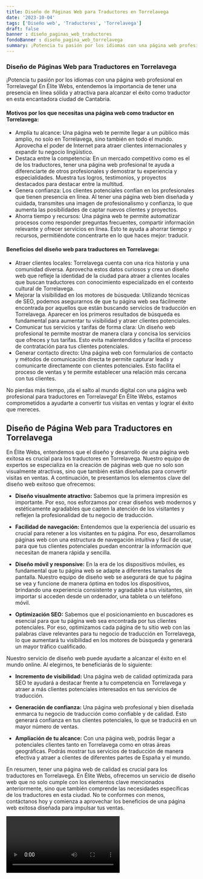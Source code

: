 ```yaml
---
title: Diseño de Páginas Web para Traductores en Torrelavega
date: '2023-10-04'
tags: ['Diseño web', 'Traductores', 'Torrelavega']
draft: false
banner : diseño_paginas_web_traductores
fondoBanner : diseño_pagina_web_torrelavega
summary: ¡Potencia tu pasión por los idiomas con una página web profesional en Torrelavega! En Élite Webs, entendemos la importancia de tener una presencia en línea sólida y atractiva para alcanzar el éxito como traductor en esta encantadora ciudad de Cantabria.
---
```


### Diseño de Páginas Web para Traductores en Torrelavega

¡Potencia tu pasión por los idiomas con una página web profesional en Torrelavega! En Élite Webs, entendemos la importancia de tener una presencia en línea sólida y atractiva para alcanzar el éxito como traductor en esta encantadora ciudad de Cantabria.

#### Motivos por los que necesitas una página web como traductor en Torrelavega:
- Amplía tu alcance: Una página web te permite llegar a un público más amplio, no solo en Torrelavega, sino también en todo el mundo. Aprovecha el poder de Internet para atraer clientes internacionales y expandir tu negocio lingüístico.
- Destaca entre la competencia: En un mercado competitivo como es el de los traductores, tener una página web profesional te ayuda a diferenciarte de otros profesionales y demostrar tu experiencia y especialidades. Muestra tus logros, testimonios, y proyectos destacados para destacar entre la multitud.
- Genera confianza: Los clientes potenciales confían en los profesionales que tienen presencia en línea. Al tener una página web bien diseñada y cuidada, transmites una imagen de profesionalismo y confianza, lo que aumenta las posibilidades de captar nuevos clientes y proyectos.
- Ahorra tiempo y recursos: Una página web te permite automatizar procesos como responder preguntas frecuentes, compartir información relevante y ofrecer servicios en línea. Esto te ayuda a ahorrar tiempo y recursos, permitiéndote concentrarte en lo que haces mejor: traducir.

#### Beneficios del diseño web para traductores en Torrelavega:
- Atraer clientes locales: Torrelavega cuenta con una rica historia y una comunidad diversa. Aprovecha estos datos curiosos y crea un diseño web que refleje la identidad de la ciudad para atraer a clientes locales que buscan traductores con conocimiento especializado en el contexto cultural de Torrelavega.
- Mejorar la visibilidad en los motores de búsqueda: Utilizando técnicas de SEO, podemos asegurarnos de que tu página web sea fácilmente encontrada por aquellos que están buscando servicios de traducción en Torrelavega. Aparecer en los primeros resultados de búsqueda es fundamental para aumentar tu visibilidad y atraer clientes potenciales.
- Comunicar tus servicios y tarifas de forma clara: Un diseño web profesional te permite mostrar de manera clara y concisa los servicios que ofreces y tus tarifas. Esto evita malentendidos y facilita el proceso de contratación para tus clientes potenciales.
- Generar contacto directo: Una página web con formularios de contacto y métodos de comunicación directa te permite capturar leads y comunicarte directamente con clientes potenciales. Esto facilita el proceso de ventas y te permite establecer una relación más cercana con tus clientes.

No pierdas más tiempo, ¡da el salto al mundo digital con una página web profesional para traductores en Torrelavega! En Élite Webs, estamos comprometidos a ayudarte a convertir tus visitas en ventas y lograr el éxito que mereces.

<GifSeo />

<Cta />

## Diseño de Página Web para Traductores en Torrelavega

En Élite Webs, entendemos que el diseño y desarrollo de una página web exitosa es crucial para los traductores en Torrelavega. Nuestro equipo de expertos se especializa en la creación de páginas web que no solo son visualmente atractivas, sino que también están diseñadas para convertir visitas en ventas. A continuación, te presentamos los elementos clave del diseño web exitoso que ofrecemos:

- **Diseño visualmente atractivo:** Sabemos que la primera impresión es importante. Por eso, nos esforzamos por crear diseños web modernos y estéticamente agradables que capten la atención de los visitantes y reflejen la profesionalidad de tu negocio de traducción.

- **Facilidad de navegación:** Entendemos que la experiencia del usuario es crucial para retener a los visitantes en tu página. Por eso, desarrollamos páginas web con una estructura de navegación intuitiva y fácil de usar, para que tus clientes potenciales puedan encontrar la información que necesitan de manera rápida y sencilla.

- **Diseño móvil y responsive:** En la era de los dispositivos móviles, es fundamental que tu página web se adapte a diferentes tamaños de pantalla. Nuestro equipo de diseño web se asegurará de que tu página se vea y funcione de manera óptima en todos los dispositivos, brindando una experiencia consistente y agradable a tus visitantes, sin importar si acceden desde un ordenador, una tableta o un teléfono móvil.

- **Optimización SEO:** Sabemos que el posicionamiento en buscadores es esencial para que tu página web sea encontrada por tus clientes potenciales. Por eso, optimizamos cada página de tu sitio web con las palabras clave relevantes para tu negocio de traducción en Torrelavega, lo que aumentará tu visibilidad en los motores de búsqueda y generará un mayor tráfico cualificado.

Nuestro servicio de diseño web puede ayudarte a alcanzar el éxito en el mundo online. Al elegirnos, te beneficiarás de lo siguiente:

- **Incremento de visibilidad:** Una página web de calidad optimizada para SEO te ayudará a destacar frente a tu competencia en Torrelavega y atraer a más clientes potenciales interesados en tus servicios de traducción.

- **Generación de confianza:** Una página web profesional y bien diseñada enmarca tu negocio de traducción como confiable y de calidad. Esto generará confianza en tus clientes potenciales, lo que se traducirá en un mayor número de ventas.

- **Ampliación de tu alcance:** Con una página web, podrás llegar a potenciales clientes tanto en Torrelavega como en otras áreas geográficas. Podrás mostrar tus servicios de traducción de manera efectiva y atraer a clientes de diferentes partes de España y el mundo.

En resumen, tener una página web de calidad es crucial para los traductores en Torrelavega. En Élite Webs, ofrecemos un servicio de diseño web que no solo cumple con los elementos clave mencionados anteriormente, sino que también comprende las necesidades específicas de los traductores en esta ciudad. No te conformes con menos, contáctanos hoy y comienza a aprovechar los beneficios de una página web exitosa diseñada para impulsar tus ventas.

<Video />

<CtaBot job='Traductores' city='Torrelavega'/>

<Gmaps query='Torrelavega+españa+maps' />